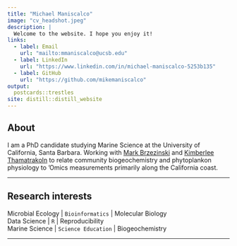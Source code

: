 ```yaml
---
title: "Michael Maniscalco"
image: "cv_headshot.jpeg"
description: |
  Welcome to the website. I hope you enjoy it!
links:
  - label: Email
    url: "mailto:mmaniscalco@ucsb.edu"
  - label: LinkedIn
    url: "https://www.linkedin.com/in/michael-maniscalco-5253b135"
  - label: GitHub
    url: "https://github.com/mikemaniscalco"
output:
  postcards::trestles
site: distill::distill_website
---
```


## About 
 
I am a PhD candidate studying Marine Science at the University of California, Santa Barbara. Working with <a href="https://msi.ucsb.edu/people/faculty/mark-brzezinski">Mark Brzezinski</a> and <a href="https://marine.rutgers.edu/team/kim-thamatrakoln/">Kimberlee Thamatrakoln</a> to relate community biogeochemistry and phytoplankon physiology to 'Omics measurements primarily along the California coast.

***

## Research interests

Microbial Ecology | `Bioinformatics` | Molecular Biology  <br />
Data Science | `R` | Reproducibility <br />
Marine Science | `Science Education` |  Biogeochemistry

***

